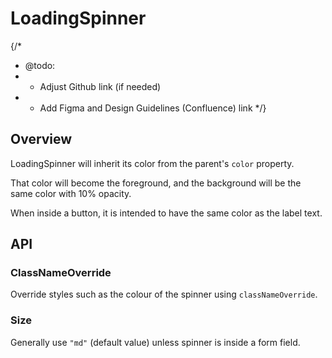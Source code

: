 
<Meta of={LoadingSpinnerStories} />

# LoadingSpinner

{/*
  * @todo:
  * - Adjust Github link (if needed)
  * - Add Figma and Design Guidelines (Confluence) link
  */}
<ResourceLinks
  sourceCode="https://github.com/cultureamp/kaizen-design-system/tree/main/packages/components/src/LoadingSpinner"
  figma=""
  designGuidelines=""
  className="!mb-8"
/>

<KaioNotification />

<Installation
  installCommand="yarn add @kaizen/components"
  importStatement='import { LoadingSpinner } from "@kaizen/components"'
/>

## Overview

LoadingSpinner will inherit its color from the parent's `color` property.

That color will become the foreground, and the background will be the same
color with 10% opacity.

When inside a button, it is intended to have the same color as the label text.

<Canvas of={LoadingSpinnerStories.Playground} />
<Controls of={LoadingSpinnerStories.Playground} />

## API

### ClassNameOverride

Override styles such as the colour of the spinner using `classNameOverride`.

<Canvas of={LoadingSpinnerStories.ClassNameOverride} />

### Size

Generally use `"md"` (default value) unless spinner is inside a form field.

<Canvas of={LoadingSpinnerStories.Size} />

